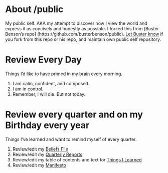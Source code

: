 # About /public

My public self. AKA my attempt to discover how I view the world and express it as concisely and honestly as possible. 
I forked this from [Buster Benson's repo] (https://github.com/busterbenson/public). [Let Buster know](mailto:busterbenson@gmail.com?subject=/public) if you fork from this repo or his repo, and maintain own public self repository.

# Review Every Day
Things I'd like to have primed in my brain every morning.

1. I am calm, confident, and composed.
2. I am in control.
3. Remember, I will die. But not today.

# Review every quarter and on my Birthday every year
Things I've learned and want to remind myself of every quarter.

1. Review/edit my [Beliefs File](Beliefs.md)
2. Review/edit my [Quarterly Reports](Quarterly Reports.md)
3. Review/edit my table of contents and text for [Things I Learned](TIL.md)
4. Review/edit my [Manifesto](Manifesto.md)
